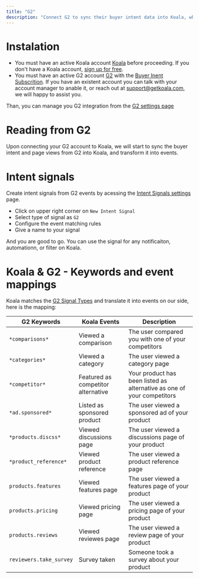 ```yaml
---
title: "G2"
description: "Connect G2 to sync their buyer intent data into Koala, which you can use to trigger automations, filter accounts, and more."
---
```


# Instalation
 - You must have an active Koala account [Koala](https://app.getkoala.com)
before proceeding. If you don't have a Koala account,
[sign up for free](https://app.getkoala.com/signup).
 - You must have an active G2 account [G2](https://www.g2.com) with the [Buyer Inent Subscrition](https://sell.g2.com/g2-buyer-intent-data). If you have an existent account you can talk
with your account manager to anable it, or reach out at support@getkoala.com, we will happy to assist you.

Than, you can manage you G2 integration from the [G2 settings page](https://app.getkoala.com/goto/apps/g2)

# Reading from G2

Upon connecting your G2 account to Koala, we will start to sync the buyer intent and page views from G2 into Koala, and transform it into events.

# Intent signals

Create intent signals from G2 events by acessing the [Intent Signals settings](https://app.getkoala.com/goto/signals) page.

- Click on upper right corner on `New Intent Signal`
- Select type of signal as `G2`
- Configure the event matching rules
- Give a name to your signal

And you are good to go. You can use the signal for any notificaiton, automationn, or filter on Koala.

# Koala & G2 - Keywords and event mappings

Koala matches the [G2 Signal Types](https://documentation.g2.com/docs/buyer-intent) and translate it into events on our side, here is the mapping:

| G2 Keywords | Koala Events | Description 
| --- | --- | --- |
| `*comparisons*` | Viewed a comparison | The user compared you with one of your competitors
| `*categories*` | Viewed a category | The user viewed a category page
| `*competitor*` | Featured as competitor alternative | Your product has been listed as alternative as one of your competitors
| `*ad.sponsored*`| Listed as sponsored product | The user viewed a sponsored ad of your product
| `*products.discss*` | Viewed discussions page | The user viewed a discussions page of your product
| `*product_reference*`| Viewed product reference | The user viewed a product reference page
| `products.features`| Viewed features page | The user viewed a features page of your product
| `products.pricing`| Viewed pricing page | The user viewed a pricing page of your product
| `products.reviews`| Viewed reviewes page | The user viewed a review page of your product
| `reviewers.take_survey`| Survey taken | Someone took a survey about your product


